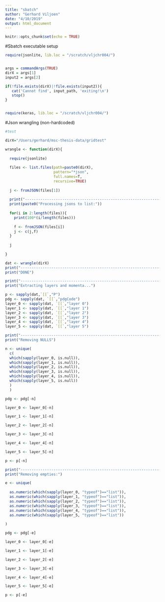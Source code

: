 ```yaml
---
title: "sbatch"
author: "Gerhard Viljoen"
date: "4/10/2019"
output: html_document
---
```


```r
knitr::opts_chunk$set(echo = TRUE)
```

#Sbatch executable setup

```r
require(jsonlite, lib.loc = "/scratch/vljchr004/")


args = commandArgs(TRUE)
dirX = args[1]
input2 = args[2]

if(!file.exists(dirX)|!file.exists(input2)){
   cat('Cannot find', input_path, 'exiting!\n')
   stop()
}


require(keras, lib.loc = "/scratch/vljchr004/")
```

#Json wrangling (non-hardcoded)

```r
#test

dirX="/Users/gerhard/msc-thesis-data/gridtest"
```


```r
wrangle <- function(dirX){
  
  require(jsonlite)
  
  files <- list.files(path=paste0(dirX),
                      pattern="*json",
                      full.names=T,
                      recursive=TRUE)
  
  j <- fromJSON(files[1])
  
  print("---------------------------------------------------------------------------------")
  print(paste0("Processing jsons to list:"))
  
  for(i in 2:length(files)){
    print(100*(i/length(files)))
    
    f <- fromJSON(files[i])
    j <- c(j,f)
  }
  
  j
  
}

dat <- wrangle(dirX)
print("---------------------------------------------------------------------------------")
print("DONE")
```

```r
print("---------------------------------------------------------------------------------")
print("Extracting layers and momenta...")

p <- sapply(dat,`[[`,"P")
pdg <- sapply(dat, `[[`,"pdgCode")
layer_0 <- sapply(dat, `[[`,"layer 0")
layer_1 <- sapply(dat, `[[`,"layer 1")
layer_2 <- sapply(dat, `[[`,"layer 2")
layer_3 <- sapply(dat, `[[`,"layer 3")
layer_4 <- sapply(dat, `[[`,"layer 4")
layer_5 <- sapply(dat, `[[`,"layer 5")

print("---------------------------------------------------------------------------------")
print("Removing NULLS")

n <- unique(
  c(
  which(sapply(layer_0, is.null)),
  which(sapply(layer_1, is.null)),
  which(sapply(layer_2, is.null)),
  which(sapply(layer_3, is.null)),
  which(sapply(layer_4, is.null)),
  which(sapply(layer_5, is.null))
  )
  )

pdg <- pdg[-n]

layer_0 <- layer_0[-n]

layer_1 <- layer_1[-n]

layer_2 <- layer_2[-n]

layer_3 <- layer_3[-n]

layer_4 <- layer_4[-n]

layer_5 <- layer_5[-n]

p <- p[-n]

print("---------------------------------------------------------------------------------")
print("Removing empties:")

e <- unique(
  
  as.numeric(which(sapply(layer_0, "typeof")=="list")),
  as.numeric(which(sapply(layer_1, "typeof")=="list")),
  as.numeric(which(sapply(layer_2, "typeof")=="list")),
  as.numeric(which(sapply(layer_3, "typeof")=="list")),
  as.numeric(which(sapply(layer_4, "typeof")=="list")),
  as.numeric(which(sapply(layer_5, "typeof")=="list"))
  
)

pdg <- pdg[-e]

layer_0 <- layer_0[-e]

layer_1 <- layer_1[-e]

layer_2 <- layer_2[-e]

layer_3 <- layer_3[-e]

layer_4 <- layer_4[-e]

layer_5 <- layer_5[-e]

p <- p[-e]
```



